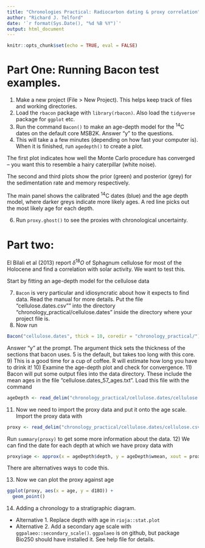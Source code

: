 ```yaml
---
title: "Chronologies Practical: Radiocarbon dating & proxy correlation"
author: "Richard J. Telford"
date: '`r format(Sys.Date(), "%d %B %Y")`'
output: html_document
---
```


```r
knitr::opts_chunk$set(echo = TRUE, eval = FALSE)

```

# Part One: Running Bacon test examples.

1) Make a new project (File > New Project). This helps keep track of files and working directories.
2) Load the `rbacon` package with `library(rbacon)`. Also load the `tidyverse` package for `ggplot` etc.
3) Run the command `Bacon()` to make an age-depth model for the ^14^C dates on the default core MSB2K. Answer "y" to the questions.
5) This will take a a few minutes (depending on how fast your computer is). When it is finished, run `agedepth()` to create a plot. 

The first plot indicates how well the Monte Carlo procedure has converged – you want this to resemble a hairy caterpillar (white noise). 

The second and third plots show the prior (green) and posterior (grey) for the sedimentation rate and memory respectively.

The main panel shows the calibrated ^14^C dates (blue) and the age depth model, where darker greys indicate more likely ages. A red line picks out the most likely age for each depth. 

6) Run `proxy.ghost()` to see the proxies with chronological uncertainty.


# Part two: 

El Bilali et al (2013) report $\delta^{18}O$ of Sphagnum cellulose for most of the Holocene and find a correlation with solar activity. We want to test this.

Start by fitting an age-depth model for the cellulose data

7) `Bacon` is very particular and idiosyncratic about how it expects to find data. Read the manual for more details. Put the file "cellulose.dates.csv"" into the directory "chronology_practical/cellulose.dates" inside the directory where your project file is.
8) Now run 
```r
Bacon("cellulose.dates", thick = 10, coredir = "chronology_practical/")
```
Answer "y" at the prompt. The argument thick sets the thickness of the sections that bacon uses. 5 is the default, but takes too long with this core.
9) This is a good time for a cup of coffee. R will estimate how long you have to drink it!
10) Examine the age-depth plot and check for convergence.
11) Bacon will put some output files into the data directory. These include the mean ages in the file "cellulose.dates_57_ages.txt". Load this file with the command 

```r
ageDepth <- read_delim("chronology_practical/cellulose.dates/cellulose.dates_57_ages.txt", delim = "\t")
```

11) Now we need to import the proxy data and put it onto the age scale. Import the proxy data with 
```r
proxy <- read_delim("chronology_practical/cellulose.dates/cellulose.csv", delim = ",")
```
Run `summary(proxy)` to get some more information about the data.
12) We can find the date for each depth at which we have proxy data with 
```r
proxy$age <- approx(x = ageDepth$depth, y = ageDepth$wmean, xout = proxy$Depth)$y 
```

There are alternatives ways to code this.

13) Now we can plot the proxy against age 
```r
ggplot(proxy, aes(x = age, y = d18O)) +
  geom_point()
```

14) Adding a chronology to a stratigraphic diagram.

- Alternative 1. Replace depth with age in `rioja::stat.plot`
- Alternative 2. Add a secondary age scale with `ggpalaeo::secondary_scale()`. `ggpalaeo` is on github, but package Bio250 should have installed it. See help file for details.

